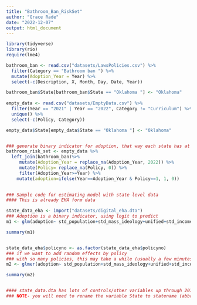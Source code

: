 ```yaml
---
title: "Bathroom_Ban_RiskSet"
author: "Grace Rade"
date: "2022-12-07"
output: html_document
---
```

```r
library(tidyverse)
library(rio)
require(lme4)

bathroom_ban <- read.csv("datasets/LawsPolicies.csv") %>% 
  filter(Category == "Bathroom ban ") %>% 
  mutate(Adoption_Year = Year) %>% 
  select(-c(Description, X, Month, Day, Date, Year)) 

bathroom_ban$State[bathroom_ban$State == "Oklahoma "] <- "Oklahoma"
  
empty_data <- read.csv("datasets/EmptyData.csv") %>% 
  filter(Year == "2021" | Year == "2022", Category != "Curriculum") %>% 
  unique() %>% 
  select(-c(Policy, Category))

empty_data$State[empty_data$State == "Oklahoma "] <- "Oklahoma"


### generate binary indicator for adoption, that way each state has at most 1 adoption
bathroom_risk_set <- empty_data %>% 
  left_join(bathroom_ban)%>% 
     mutate(Adoption_Year = replace_na(Adoption_Year, 2022)) %>%
     mutate(Policy= replace_na(Policy, 0)) %>%
     filter(Adoption_Year>=Year) %>%
    mutate(adoption=ifelse(Year==Adoption_Year & Policy==1, 1, 0))
 

```



```r
### Sample code for estimating model with state level data
#### This is already EHA form data

state_data_eha <- import("datasets/digital_eha.dta") 
### Adoption is a binary indicator, using logit to predict
m1 <- glm(adoption~ std_population+std_mass_ideology+unified+std_income+ std_legp_squire, data=state_data_eha, family=binomial)

summary(m1)


state_data_eha$policyno <- as.factor(state_data_eha$policyno)
### if we want to add random effects by policy
### with so many policies, this may take a while (usually a few minutes)
m2 <- glmer(adoption~ std_population+std_mass_ideology+unified+std_income+ std_legp_squire+ (1|policy), data=state_data_eha, family=binomial)

summary(m2)


#### state_data.dta has lots of controls/other variables up through 2019
### NOTE- you will need to rename the variable State to statename (abbreviation is state)
```
